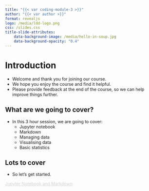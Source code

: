 ```yaml
---
title: "{{< var coding-module-3 >}}"
author: "{{< var author >}}"
format: revealjs
logo: /media/ldd-logo.png
css: /slides.css
title-slide-attributes:
    data-background-image: /media/hello-in-soup.jpg
    data-background-opacity: "0.4"
---
```



# Introduction {background-image="/media/welcome-sign.jpg" background-opacity="0.4"}

* Welcome and thank you for joining our course.
* We hope you enjoy the course and find it helpful.
* Please provide feedback at the end of the course, so we can help improve things further.


## What are we going to cover? {background-image="/media/whiteboard-flowchart.jpg" background-opacity="0.4"}

* In this 3 hour session, we are going to cover:
    * Jupyter notebook
    * Markdown
    * Managing data
    * Visualising data
    * Basic statistics


## Lots to cover {background-image="/media/hopscotch.jpg" background-opacity="0.4"}

* So let's get started.

```{=html}
<div class="bottom-right">
    <a href="https://letsdodigital.org/learn/learn-python/module-3/2-2-jupyter-notebook-and-markdown.html" style="color: lightgrey;">Jupyter Notebook and Markdown</a>
</div>
```